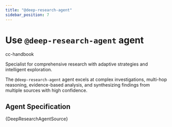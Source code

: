 ```yaml
---
title: "@deep-research-agent"
sidebar_position: 7
---
```



# Use `@deep-research-agent` agent

<span className="badge badge--primary">cc-handbook</span>

Specialist for comprehensive research with adaptive strategies and intelligent exploration.

The `@deep-research-agent` agent excels at complex investigations, multi-hop reasoning, evidence-based analysis, and synthesizing findings from multiple sources with high confidence.

## Agent Specification

<CodeBlock language="markdown">
{DeepResearchAgentSource}
</CodeBlock>
